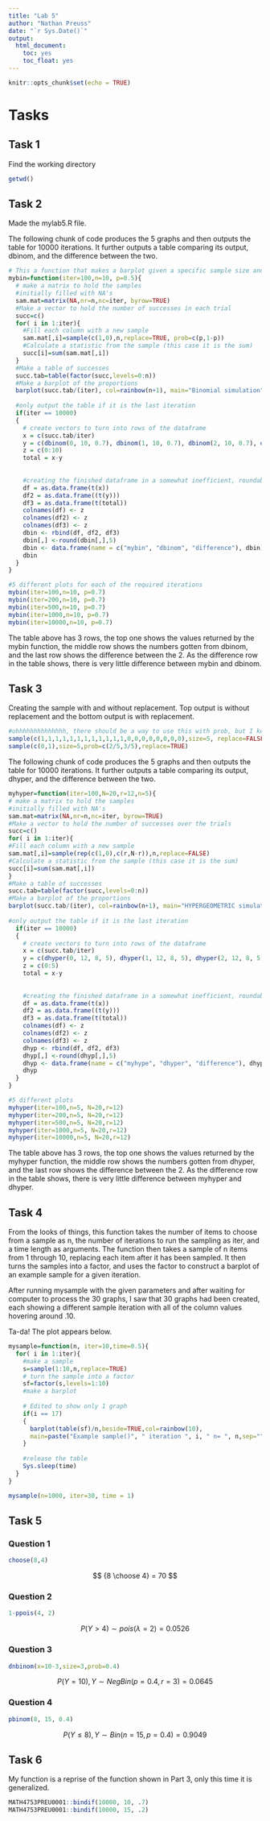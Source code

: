 ```yaml
---
title: "Lab 5"
author: "Nathan Preuss"
date: "`r Sys.Date()`"
output: 
  html_document:
    toc: yes
    toc_float: yes
---
```


```r
knitr::opts_chunk$set(echo = TRUE)
```

# Tasks 

## Task 1

Find the working directory

```r
getwd()
```

## Task 2

Made the mylab5.R file.

The following chunk of code produces the 5 graphs and then outputs the table for 10000 iterations.
It further outputs a table comparing its output, dbinom, and the difference between the two.
```r
# This a function that makes a barplot given a specific sample size and a probability
mybin=function(iter=100,n=10, p=0.5){ 
  # make a matrix to hold the samples
  #initially filled with NA's
  sam.mat=matrix(NA,nr=n,nc=iter, byrow=TRUE)
  #Make a vector to hold the number of successes in each trial
  succ=c()
  for( i in 1:iter){
    #Fill each column with a new sample
    sam.mat[,i]=sample(c(1,0),n,replace=TRUE, prob=c(p,1-p))
    #Calculate a statistic from the sample (this case it is the sum)
    succ[i]=sum(sam.mat[,i])
  }
  #Make a table of successes
  succ.tab=table(factor(succ,levels=0:n))
  #Make a barplot of the proportions
  barplot(succ.tab/(iter), col=rainbow(n+1), main="Binomial simulation", xlab="Number of successes")
  
  #only output the table if it is the last iteration
  if(iter == 10000)
  {
    # create vectors to turn into rows of the dataframe
    x = c(succ.tab/iter)
    y = c(dbinom(0, 10, 0.7), dbinom(1, 10, 0.7), dbinom(2, 10, 0.7), dbinom(3, 10, 0.7), dbinom(4, 10, 0.7), dbinom(5, 10, 0.7),dbinom(6, 10, 0.7),dbinom(7, 10, 0.7),dbinom(8, 10, 0.7),dbinom(9, 10, 0.7),dbinom(10, 10, 0.7))
    z = c(0:10)
    total = x-y
    
    
    #creating the finished dataframe in a somewhat inefficient, roundabout manner
    df = as.data.frame(t(x))
    df2 = as.data.frame((t(y)))
    df3 = as.data.frame(t(total))
    colnames(df) <- z
    colnames(df2) <- z
    colnames(df3) <- z
    dbin <- rbind(df, df2, df3)
    dbin[,] <-round(dbin[,],5)
    dbin <- data.frame(name = c("mybin", "dbinom", "difference"), dbin)
    dbin
  }
}

#5 different plots for each of the required iterations
mybin(iter=100,n=10, p=0.7)
mybin(iter=200,n=10, p=0.7)
mybin(iter=500,n=10, p=0.7)
mybin(iter=1000,n=10, p=0.7)
mybin(iter=10000,n=10, p=0.7)
```

The table above has 3 rows, the top one shows the values returned by the mybin function, the middle row shows the numbers gotten from dbinom, and the last row shows the difference between the 2.  As the difference row in the table shows, there is very little difference between mybin and dbinom.

## Task 3

Creating the sample with and without replacement.  Top output is without replacement and the bottom output is with replacement.
```r
#uhhhhhhhhhhhhhh, there should be a way to use this with prob, but I kept getting an error so I just hard coded the vector of 0 and 1
sample(c(1,1,1,1,1,1,1,1,1,1,1,1,0,0,0,0,0,0,0,0),size=5, replace=FALSE)
sample(c(0,1),size=5,prob=c(2/5,3/5),replace=TRUE)
```

The following chunk of code produces the 5 graphs and then outputs the table for 10000 iterations.
It further outputs a table comparing its output, dhyper, and the difference between the two.

```r
myhyper=function(iter=100,N=20,r=12,n=5){
# make a matrix to hold the samples
#initially filled with NA's
sam.mat=matrix(NA,nr=n,nc=iter, byrow=TRUE)
#Make a vector to hold the number of successes over the trials
succ=c()
for( i in 1:iter){
#Fill each column with a new sample
sam.mat[,i]=sample(rep(c(1,0),c(r,N-r)),n,replace=FALSE)
#Calculate a statistic from the sample (this case it is the sum)
succ[i]=sum(sam.mat[,i])
}
#Make a table of successes
succ.tab=table(factor(succ,levels=0:n))
#Make a barplot of the proportions
barplot(succ.tab/(iter), col=rainbow(n+1), main="HYPERGEOMETRIC simulation", xlab="Number of successes")
 
#only output the table if it is the last iteration
  if(iter == 10000)
  {
    # create vectors to turn into rows of the dataframe
    x = c(succ.tab/iter)
    y = c(dhyper(0, 12, 8, 5), dhyper(1, 12, 8, 5), dhyper(2, 12, 8, 5), dhyper(3, 12, 8, 5), dhyper(4, 12, 8, 5), dhyper(5, 12, 8, 5))
    z = c(0:5)
    total = x-y
    
    
    #creating the finished dataframe in a somewhat inefficient, roundabout manner
    df = as.data.frame(t(x))
    df2 = as.data.frame((t(y)))
    df3 = as.data.frame(t(total))
    colnames(df) <- z
    colnames(df2) <- z
    colnames(df3) <- z
    dhyp <- rbind(df, df2, df3)
    dhyp[,] <-round(dhyp[,],5)
    dhyp <- data.frame(name = c("myhype", "dhyper", "difference"), dhyp)
    dhyp
  }
}

#5 different plots
myhyper(iter=100,n=5, N=20,r=12)
myhyper(iter=200,n=5, N=20,r=12)
myhyper(iter=500,n=5, N=20,r=12)
myhyper(iter=1000,n=5, N=20,r=12)
myhyper(iter=10000,n=5, N=20,r=12)
```

The table above has 3 rows, the top one shows the values returned by the myhyper function, the middle row shows the numbers gotten from dhyper, and the last row shows the difference between the 2.  As the difference row in the table shows, there is very little difference between myhyper and dhyper.

## Task 4

From the looks of things, this function takes the number of items to choose from a sample as n, the number of iterations to run the sampling as iter, and a time length as arguments.  The function then takes a sample of n items from 1 through 10, replacing each item after it has been sampled.  It then turns the samples into a factor, and uses the factor to construct a barplot of an example sample for a given iteration.

After running mysample with the given parameters and after waiting for computer to process the 30 graphs, I saw that 30 graphs had been created, each showing a different sample iteration with all of the column values hovering around .10.  

Ta-da! The plot appears below.
```r
mysample=function(n, iter=10,time=0.5){
  for( i in 1:iter){
    #make a sample
    s=sample(1:10,n,replace=TRUE)
    # turn the sample into a factor
    sf=factor(s,levels=1:10)
    #make a barplot
    
    # Edited to show only 1 graph
    if(i == 17)
    {
      barplot(table(sf)/n,beside=TRUE,col=rainbow(10), 
      main=paste("Example sample()", " iteration ", i, " n= ", n,sep="") , ylim=c(0,0.2))
    }
    
    #release the table
    Sys.sleep(time)
  }
}

mysample(n=1000, iter=30, time = 1)
```

## Task 5

### Question 1
```r
choose(8,4)
```

$$ {8 \choose 4} = 70 $$

### Question 2

```r
1-ppois(4, 2)
```

$$  P(Y>4)\sim pois(\lambda = 2) = 0.0526 $$

### Question 3

```r
dnbinom(x=10-3,size=3,prob=0.4)
```
$$ P(Y=10),Y\sim NegBin(p=0.4, r = 3) = 0.0645 $$

### Question 4

```r
pbinom(8, 15, 0.4)
```
$$ P(Y \le 8),Y \sim Bin(n=15, p=0.4) = 0.9049$$

## Task 6

My function is a reprise of the function shown in Part 3, only this time it is generalized.

```r
MATH4753PREU0001::bindif(10000, 10, .7)
MATH4753PREU0001::bindif(10000, 15, .2)
```

